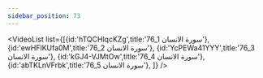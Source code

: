 ```yaml
---
sidebar_position: 73
---
```


<VideoList list={[{id:'hTQCHlqcKZg',title:'76_1 سورة الانسان'},
{id:'ewHFlKUfa0M',title:'76_2 سورة الانسان'},
{id:'YcPEWa41YYY',title:'76_3 سورة الانسان'},
{id:'kGJ4-VJMtOw',title:'76_4 سورة الانسان'},
{id:'abTKLnVFrbk',title:'76_5 سورة الانسان'},
]}
/>
